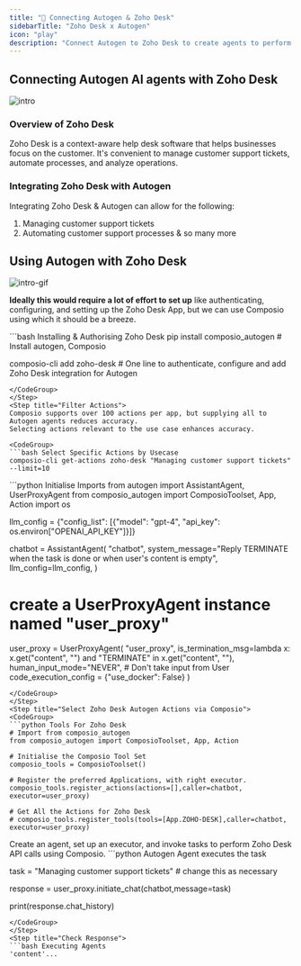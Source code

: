 ```yaml
---
title: "🚀 Connecting Autogen & Zoho Desk"
sidebarTitle: "Zoho Desk x Autogen"
icon: "play"
description: "Connect Autogen to Zoho Desk to create agents to perform tasks using natural language"
---
```


## Connecting Autogen AI agents with Zoho Desk
![intro](/media/intro.jpg)

### Overview of Zoho Desk

Zoho Desk is a context-aware help desk software that helps businesses focus on the customer. It's convenient to manage customer support tickets, automate processes, and analyze operations.

### Integrating Zoho Desk with Autogen

Integrating Zoho Desk & Autogen can allow for the following:

1. Managing customer support tickets
2. Automating customer support processes
& so many more

## Using Autogen with Zoho Desk
![intro-gif](/media/intro.gif)
<Steps>
<Step title="Setting Up the Environment">

**Ideally this would require a lot of effort to set up** like authenticating, configuring, and setting up the Zoho Desk App, but we can use Composio using which it should be a breeze.

<CodeGroup>
```bash Installing & Authorising Zoho Desk
pip install composio_autogen # Install autogen, Composio 

composio-cli add zoho-desk # One line to authenticate, configure and add Zoho Desk integration for Autogen
```
</CodeGroup>
</Step>
<Step title="Filter Actions">
Composio supports over 100 actions per app, but supplying all to Autogen agents reduces accuracy.
Selecting actions relevant to the use case enhances accuracy.

<CodeGroup>
```bash Select Specific Actions by Usecase
composio-cli get-actions zoho-desk "Managing customer support tickets" --limit=10
```
</CodeGroup>

</Step>
<Step title="Import Base Packages">

<CodeGroup>
```python Initialise Imports
from autogen import AssistantAgent, UserProxyAgent
from composio_autogen import ComposioToolset, App, Action
import os

llm_config = {"config_list": [{"model": "gpt-4", "api_key": os.environ["OPENAI_API_KEY"]}]}

chatbot = AssistantAgent(
    "chatbot",
    system_message="Reply TERMINATE when the task is done or when user's content is empty",
    llm_config=llm_config,
)

# create a UserProxyAgent instance named "user_proxy"
user_proxy = UserProxyAgent(
    "user_proxy",
    is_termination_msg=lambda x: x.get("content", "") and "TERMINATE" in x.get("content", ""),
    human_input_mode="NEVER", # Don't take input from User
    code_execution_config = {"use_docker": False}
)
```
</CodeGroup>
</Step>
<Step title="Select Zoho Desk Autogen Actions via Composio">
<CodeGroup>
```python Tools For Zoho Desk
# Import from composio_autogen
from composio_autogen import ComposioToolset, App, Action

# Initialise the Composio Tool Set
composio_tools = ComposioToolset()

# Register the preferred Applications, with right executor. 
composio_tools.register_actions(actions=[],caller=chatbot, executor=user_proxy)

# Get All the Actions for Zoho Desk
# composio_tools.register_tools(tools=[App.ZOHO-DESK],caller=chatbot, executor=user_proxy) 
```
</CodeGroup>
</Step>
<Step title="Execute the Agent">
Create an agent, set up an executor, and invoke tasks to perform Zoho Desk API calls using Composio. 
<CodeGroup>
```python Autogen Agent executes the task

task = "Managing customer support tickets" # change this as necessary

response = user_proxy.initiate_chat(chatbot,message=task)

print(response.chat_history)
```
</CodeGroup>
</Step>
<Step title="Check Response">
```bash Executing Agents
'content'...
```
</Step>
</Steps>
